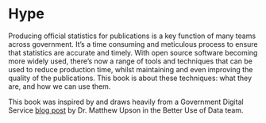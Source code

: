 # Hype {#literature}

Producing official statistics for publications is a key function of many teams across government. It’s a time consuming and meticulous process to ensure that statistics are accurate and timely. With open source software becoming more widely used, there’s now a range of tools and techniques that can be used to reduce production time, whilst maintaining and even improving the quality of the publications. This book is about these techniques: what they are, and how we can use them.  

This book was inspired by and draws heavily from a Government Digital Service [blog post](https://gdsdata.blog.gov.uk/2017/03/27/reproducible-analytical-pipeline/) by Dr. Matthew Upson in the Better Use of Data team.  
